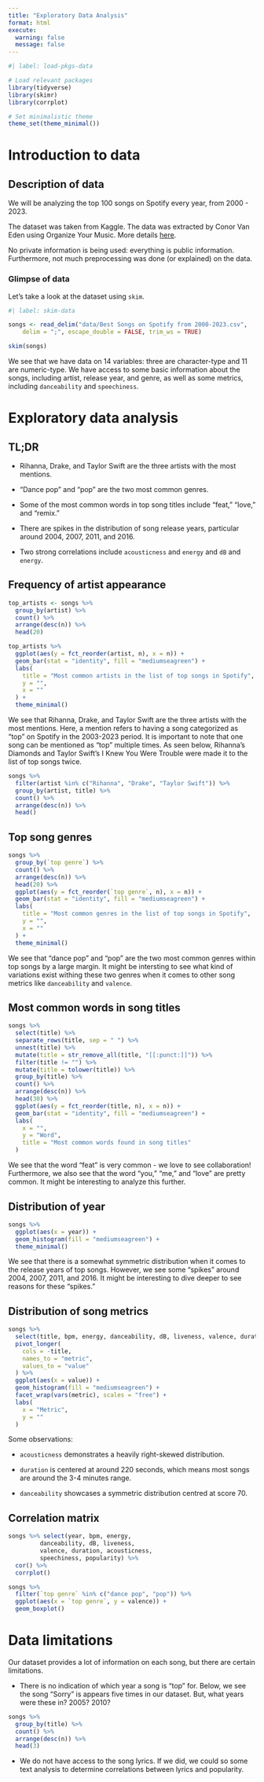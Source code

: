 ---
title: "Exploratory Data Analysis"
format: html
execute: 
  warning: false
  message: false
---

```{r}
#| label: load-pkgs-data

# Load relevant packages
library(tidyverse)
library(skimr)
library(corrplot)

# Set minimalistic theme
theme_set(theme_minimal())
```

# Introduction to data

## Description of data

We will be analyzing the top 100 songs on Spotify every year, from 2000 - 2023.

The dataset was taken from Kaggle. The data was extracted by Conor Van Eden using Organize Your Music. More details [here](https://www.kaggle.com/datasets/conorvaneden/best-songs-on-spotify-for-every-year-2000-2023?resource=download).

No private information is being used: everything is public information. Furthermore, not much preprocessing was done (or explained) on the data.

### Glimpse of data

Let's take a look at the dataset using `skim`.

```{r}
#| label: skim-data

songs <- read_delim("data/Best Songs on Spotify from 2000-2023.csv", 
    delim = ";", escape_double = FALSE, trim_ws = TRUE)

skim(songs)
```

We see that we have data on 14 variables: three are character-type and 11 are numeric-type. We have access to some basic information about the songs, including artist, release year, and genre, as well as some metrics, including `danceability` and `speechiness`.

# Exploratory data analysis

## TL;DR

-   Rihanna, Drake, and Taylor Swift are the three artists with the most mentions.

-   "Dance pop" and "pop" are the two most common genres.

-   Some of the most common words in top song titles include "feat," "love," and "remix."

-   There are spikes in the distribution of song release years, particular around 2004, 2007, 2011, and 2016.

-   Two strong correlations include `acousticness` and `energy` and `dB` and `energy`.

## Frequency of artist appearance

```{r}

top_artists <- songs %>% 
  group_by(artist) %>% 
  count() %>% 
  arrange(desc(n)) %>% 
  head(20) 

top_artists %>% 
  ggplot(aes(y = fct_reorder(artist, n), x = n)) +
  geom_bar(stat = "identity", fill = "mediumseagreen") +
  labs(
    title = "Most common artists in the list of top songs in Spotify",
    y = "",
    x = ""
  ) +
  theme_minimal()
```

We see that Rihanna, Drake, and Taylor Swift are the three artists with the most mentions. Here, a mention refers to having a song categorized as "top" on Spotify in the 2003-2023 period. It is important to note that one song can be mentioned as "top" multiple times. As seen below, Rihanna's Diamonds and Taylor Swift's I Knew You Were Trouble were made it to the list of top songs twice.

```{r}
songs %>% 
  filter(artist %in% c("Rihanna", "Drake", "Taylor Swift")) %>% 
  group_by(artist, title) %>% 
  count() %>% 
  arrange(desc(n)) %>% 
  head()
```

## Top song genres

```{r}
songs %>% 
  group_by(`top genre`) %>% 
  count() %>% 
  arrange(desc(n)) %>% 
  head(20) %>% 
  ggplot(aes(y = fct_reorder(`top genre`, n), x = n)) +
  geom_bar(stat = "identity", fill = "mediumseagreen") +
  labs(
    title = "Most common genres in the list of top songs in Spotify",
    y = "",
    x = ""
  ) +
  theme_minimal()
```

We see that "dance pop" and "pop" are the two most common genres within top songs by a large margin. It might be intersting to see what kind of variations exist withing these two genres when it comes to other song metrics like `danceability` and `valence`.

## Most common words in song titles

```{r}
songs %>% 
  select(title) %>% 
  separate_rows(title, sep = " ") %>% 
  unnest(title) %>% 
  mutate(title = str_remove_all(title, "[[:punct:]]")) %>%
  filter(title != "") %>% 
  mutate(title = tolower(title)) %>% 
  group_by(title) %>% 
  count() %>% 
  arrange(desc(n)) %>% 
  head(30) %>% 
  ggplot(aes(y = fct_reorder(title, n), x = n)) +
  geom_bar(stat = "identity", fill = "mediumseagreen") +
  labs(
    x = "",
    y = "Word",
    title = "Most common words found in song titles"
  )

```

We see that the word "feat" is very common - we love to see collaboration! Furthermore, we also see that the word "you," "me," and "love" are pretty common. It might be interesting to analyze this further.

## Distribution of year

```{r}
songs %>% 
  ggplot(aes(x = year)) +
  geom_histogram(fill = "mediumseagreen") +
  theme_minimal()
```

We see that there is a somewhat symmetric distribution when it comes to the release years of top songs. However, we see some "spikes" around 2004, 2007, 2011, and 2016. It might be interesting to dive deeper to see reasons for these "spikes."

## Distribution of song metrics

```{r}
songs %>% 
  select(title, bpm, energy, danceability, dB, liveness, valence, duration, acousticness, speechiness, popularity) %>% 
  pivot_longer(
    cols = -title,
    names_to = "metric",
    values_to = "value"
  ) %>% 
  ggplot(aes(x = value)) +
  geom_histogram(fill = "mediumseagreen") +
  facet_wrap(vars(metric), scales = "free") +
  labs(
    x = "Metric",
    y = ""
  )
```

Some observations:

-   `acousticness` demonstrates a heavily right-skewed distribution.

-   `duration` is centered at around 220 seconds, which means most songs are around the 3-4 minutes range.

-   `danceability` showcases a symmetric distribution centred at score 70.

## Correlation matrix

```{r}
songs %>% select(year, bpm, energy,
         danceability, dB, liveness, 
         valence, duration, acousticness,
         speechiness, popularity) %>% 
  cor() %>% 
  corrplot()

```

```{r}
songs %>% 
  filter(`top genre` %in% c("dance pop", "pop")) %>% 
  ggplot(aes(x = `top genre`, y = valence)) +
  geom_boxplot()
```

# Data limitations

Our dataset provides a lot of information on each song, but there are certain limitations.

-   There is no indication of which year a song is "top" for. Below, we see the song "Sorry" is appears five times in our dataset. But, what years were these in? 2005? 2010?

```{r}
songs %>% 
  group_by(title) %>% 
  count() %>% 
  arrange(desc(n)) %>% 
  head(3)
```

-   We do not have access to the song lyrics. If we did, we could so some text analysis to determine correlations between lyrics and popularity.
